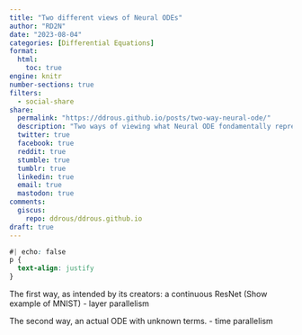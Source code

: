 ```yaml
---
title: "Two different views of Neural ODEs"
author: "RD2N"
date: "2023-08-04"
categories: [Differential Equations]
format:
  html:
    toc: true
engine: knitr
number-sections: true
filters:
  - social-share
share:
  permalink: "https://ddrous.github.io/posts/two-way-neural-ode/"
  description: "Two ways of viewing what Neural ODE fondamentally represent"
  twitter: true
  facebook: true
  reddit: true
  stumble: true
  tumblr: true
  linkedin: true
  email: true
  mastodon: true
comments:
  giscus:
    repo: ddrous/ddrous.github.io
draft: true
---
```


```css
#| echo: false
p {
  text-align: justify
}
```


The first way, as intended by its creators: a continuous ResNet (Show example of MNIST) - layer parallelism

The second way, an actual ODE with unknown terms. - time parallelism
